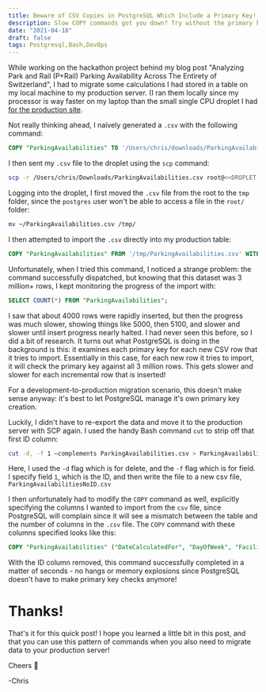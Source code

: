 ```yaml
---
title: Beware of CSV Copies in PostgreSQL Which Include a Primary Key!
description: Slow COPY commands got you down? Try without the primary key!
date: "2021-04-18"
draft: false
tags: Postgresql,Bash,DevOps
---
```



While working on the hackathon project behind my blog post <Link to="blog/analyzing-park-and-rail-availabilities-across-switzerland/">"Analyzing Park and Rail (P+Rail) Parking Availability Across The Entirety of Switzerland"</Link>, I had to migrate some calculations I had stored in a table on my local machine to my production server. (I ran them locally since my processor is way faster on my laptop than the small single CPU droplet I had [for the production site](https://park-and-rail.netlify.app).

Not really thinking ahead, I naïvely generated a `.csv` with the following command:

```sql
COPY "ParkingAvailabilities" TO '/Users/chris/downloads/ParkingAvailabilities.csv' DELIMITER ',' CSV HEADER;
```

I then sent my `.csv` file to the droplet using the `scp` command:

```bash
scp -r /Users/chris/Downloads/ParkingAvailabilities.csv root@<<DROPLET IP HERE>>:/root
```

Logging into the droplet, I first moved the `.csv` file from the root to the `tmp` folder, since the `postgres` user won't be able to access a file in the `root/` folder:

```bash
mv ~/ParkingAvailabilities.csv /tmp/
```

I then attempted to import the `.csv` directly into my production table:

```sql
COPY "ParkingAvailabilities" FROM '/tmp/ParkingAvailabilities.csv' WITH (FORMAT csv, HEADER true);
```

Unfortunately, when I tried this command, I noticed a strange problem: the command successfully dispatched, but knowing that this dataset was 3 million+ rows, I kept monitoring the progress of the import with:

```sql
SELECT COUNT(*) FROM "ParkingAvailabilities";
```

I saw that about 4000 rows were rapidly inserted, but then the progress was much slower, showing things like 5000, then 5100, and slower and slower until insert progress nearly halted. I had never seen this before, so I did a bit of research. It turns out what PostgreSQL is doing in the background is this: it examines each primary key for each new CSV row that it tries to import. Essentially in this case, for each new row it tries to import, it will check the primary key against all 3 million rows. This gets slower and slower for each incremental row that is inserted!

For a development-to-production migration scenario, this doesn't make sense anyway: it's best to let PostgreSQL manage it's own primary key creation.

Luckily, I didn't have to re-export the data and move it to the production server with SCP again. I used the handy Bash command `cut` to strip off that first ID column:

```bash
cut -d, -f 1 —complements ParkingAvailabilities.csv > ParkingAvailabilitiesNoID.csv
```

Here, I used the `-d` flag which is for delete, and the `-f` flag which is for field. I specify field `1`, which is the ID, and then write the file to a new csv file, `ParkingAvailabilitiesNoID.csv`

I then unfortunately had to modify the `COPY` command as well, explicitly specifying the columns I wanted to import from the `csv` file, since PostgreSQL will complain since it will see a mismatch between the table and the number of columns in the `.csv` file. The `COPY` command with these columns specified looks like this:

```sql
COPY "ParkingAvailabilities" ("DateCalculatedFor", "DayOfWeek", "FacilityName","EstimatedParkingSpacesAvailable", "ParkingSpacesTotal", "ParkingForecastData", "Created", "Updated") FROM '/tmp/ParkingAvailabilitiesNoID.csv' WITH (FORMAT csv, HEADER true);
```

With the ID column removed, this command successfully completed in a matter of seconds - no hangs or memory explosions since PostgreSQL doesn't have to make primary key checks anymore!

# Thanks!

That's it for this quick post! I hope you learned a little bit in this post, and that you can use this pattern of commands when you also need to migrate data to your production server!

Cheers 🍻

-Chris